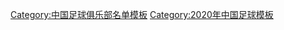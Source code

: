 {{Football squad with groups
|name=2020年中超分类名单上海上港
|bgcolor=#FF0000
|bordercolor=#B00000
|textcolor=#FFFFFF
|title=[[上海上港集团足球俱乐部|<span style="color:#FFFFFF">上海上港</span>]] — [[2020年中国足球超级联赛|<span style="color:#FFFFFF">2020年</span>]][[中国足球超级联赛|<span style="color:#FFFFFF">中超联赛第 4 名</span>]]
|group1=全年参赛球员
|list1=<div>
{{Football squad2 player|no=1|name=[[颜骏凌]]}}
{{Football squad2 player|no=2|name=[[张卫 (1993年3月出生)|张卫]]}}
{{Football squad2 player|no=3|name=[[于睿]]}}
{{Football squad2 player|no=4|name=[[王燊超]]}}
{{Football squad2 player|no=5|name=[[石柯 (足球运动员)|石柯]]}}
{{Football squad2 player|no=6|name=[[蔡慧康]]}}
{{Football squad2 player|no=7|name={{flagicon|AUT}} {{flagicon|SRB}} [[马尔科·阿尔诺托维奇|-{zh-hans:阿瑙托维奇;zh-hk:阿拿奥杜域}-]]}}
{{Football squad2 player|no=8|name={{flagicon|BRA}} {{flagicon|ITA}} [[奥斯卡·多斯桑托斯·埃姆博阿巴·儒尼奥尔|-{zh-hans:奥斯卡;zh-hk:奧斯卡}-]]}}
{{Football squad2 player|no=9|name={{flagicon|BRA}} [[里卡多·洛佩斯·佩雷拉|-{zh-hans:洛佩斯;zh-hk:洛佩斯}-]]}}
{{Football squad2 player|no=10|name={{flagicon|BRA}} [[浩克 (足球运动员)|-{zh-hans:胡尔克;zh-hk:侯克}-]]}}
{{Football squad2 player|no=11|name=[[吕文君]]}}
{{Football squad2 player|no=12|name=[[陈威 (足球运动员)|陈威]]}}
{{Football squad2 player|no=13|name=[[魏震 (足球运动员)|魏震]]}}
{{Football squad2 player|no=14|name=[[李圣龙]]}}
{{Football squad2 player|no=15|name=[[林创益]]}}
{{Football squad2 player|no=16|name=[[木热合买提江·莫扎帕|买提江]]}}
{{Football squad2 player|no=17|name=[[陈彬彬]]}}
{{Football squad2 player|no=18|name={{link-en|张一 (足球运动员)|Zhang Yi (footballer)|张一}}}}
{{Football squad2 player|no=20|name=[[杨世元]]}}
{{Football squad2 player|no=21|name=[[于海 (足球运动员)|于海]]}}
{{Football squad2 player|no=22|name=[[孙乐]]}}
{{Football squad2 player|no=23|name=[[傅欢]]}}
{{Football squad2 player|no=24|name={{link-en|雷文杰|Lei Wenjie}}}}
{{Football squad2 player|no=28|name=[[贺惯]]}}
{{Football squad2 player|no=30|name=[[贾博琰]]}}
{{Football squad2 player|no=35|name=[[郭通]]}}
{{Football squad2 player|no=36|name=[[时间 (足球运动员)|时间]]}}
{{Football squad2 player|no=37|name=[[黄文卓]]}}
{{Football squad2 player|no=40|name=[[陈纯新]]}}
{{Football squad2 player|no=41|name=[[孙佳政]]}}
{{Football squad2 player|no=42|name=[[张木子]]}}
{{Football squad2 player|no=43|name=[[杨茂世]]}}
{{Football squad2 player|no=45|name=[[茆瑞]]}}
{{Football squad2 player|no=46|name=[[田胡博]]}}
{{Football squad2 player|no=47|name=[[商景霖]]}}
{{Football squad2 player|no=51|name=[[张玮昳]]}}
{{Football squad2 player|no=53|name=[[薛志承宏]]}}
{{Football squad2 player|no=54|name=[[代建军]]}}
{{Football squad2 player|no=56|name=[[侯申]]}}
{{Football squad2 player|no=57|name=[[晏长城]]}}
</div>
|group2=夏季转入球员
|list2=<div>
{{Football squad2 player|no=19|name={{flagicon|AUS}} {{flagicon|NED}} [[阿隆·莫伊|-{zh-hans:穆伊;zh-hk:穆爾}-]]}}
</div>
|group3=夏季转出球员
|list3=<div>
{{Football squad2 player|no=25|name={{flagicon|UZB}} [[奥季尔·艾哈迈多夫|-{zh-hans:艾哈迈多夫;zh-hk:阿美杜夫}-]]}}
</div>
|group4=主教练
|list4={{flagicon|POR}} [[维托尔·佩雷拉|-{zh-hans:佩雷拉;zh-hk:彭利拿}-]]
}}
<noinclude>
{{DEFAULTSORT:Shanghai SIPG F.C. Squad 2020}}
[[Category:中国足球俱乐部名单模板]]
[[Category:2020年中国足球模板]]
</noinclude>
